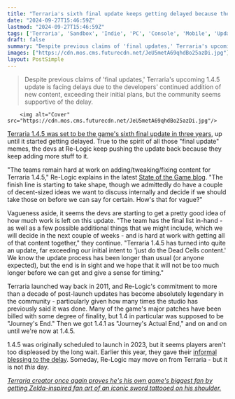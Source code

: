 ```yaml
---
title: "Terraria's sixth final update keeps getting delayed because the devs keep adding more stuff to it: '1.4.5 has turned into quite an update'"
date: "2024-09-27T15:46:59Z"
lastmod: "2024-09-27T15:46:59Z"
tags: ['Terraria', 'Sandbox', 'Indie', 'PC', 'Console', 'Mobile', 'Update', '1.4.5', 'Re-Logic', "Journey's End"]
draft: false
summary: "Despite previous claims of 'final updates,' Terraria's upcoming 1.4.5 update is facing delays due to the developers' continued addition of new content, exceeding their initial plans, but the community seems supportive of the delay."
images: ["https://cdn.mos.cms.futurecdn.net/JeU5metA69qhdBo25azDi.jpg"]
layout: PostSimple
---
```

> Despite previous claims of 'final updates,' Terraria's upcoming 1.4.5 update is facing delays due to the developers' continued addition of new content, exceeding their initial plans, but the community seems supportive of the delay.


        <img alt="Cover" src="https://cdn.mos.cms.futurecdn.net/JeU5metA69qhdBo25azDi.jpg"/>
        
[Terraria 1.4.5 was set to be the game's sixth final update in three years](https://www.gamesradar.com/terraria-145-will-be-the-games-sixth-final-update-in-three-years/), up until it started getting delayed. True to the spirit of all those "final update" memes, the devs at Re-Logic keep pushing the update back because they keep adding more stuff to it.

"The teams remain hard at work on adding/tweaking/fixing content for Terraria 1.4.5," Re-Logic explains in the latest [State of the Game blog](https://forums.terraria.org/index.php?threads/terraria-state-of-the-game-september-2024.138486/). "The finish line is starting to take shape, though we admittedly do have a couple of decent-sized ideas we want to discuss internally and decide if we should take those on before we can say for certain. How's that for vague?"

Vagueness aside, it seems the devs are starting to get a pretty good idea of how much work is left on this update. "The team has the final list in-hand - as well as a few possible additional things that we might include, which we will decide in the next couple of weeks - and is hard at work with getting all of that content together," they continue. "Terraria 1.4.5 has turned into quite an update, far exceeding our initial intent to 'just do the Dead Cells content.' We know the update process has been longer than usual (or anyone expected), but the end is in sight and we hope that it will not be too much longer before we can get and give a sense for timing."

Terraria launched way back in 2011, and Re-Logic's commitment to more than a decade of post-launch updates has become absolutely legendary in the community - particularly given how many times the studio has previously said it was done. Many of the game's major patches have been billed with some degree of finality, but 1.4 in particular was supposed to be "Journey's End." Then we got 1.4.1 as "Journey's Actual End," and on and on until we're now at 1.4.5.

1.4.5 was originally scheduled to launch in 2023, but it seems players aren't too displeased by the long wait. Earlier this year, they gave their [informal blessing to the delay](https://www.gamesradar.com/terraria-community-gives-its-blessing-for-devs-to-delay-the-next-patch/). Someday, Re-Logic may move on from Terraria - but it is not *this* day.

[<em>Terraria creator once again proves he's his own game's biggest fan by getting Zelda-inspired fan art of an iconic sword tattooed on his shoulder.</em>](https://www.gamesradar.com/games/survival/terraria-creator-once-again-proves-hes-his-own-games-biggest-fan-by-getting-zelda-inspired-fan-art-of-an-iconic-sword-tattooed-on-his-shoulder/)
        